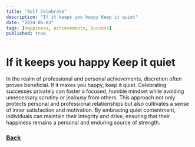 ```yaml
---
title: "Self Celebrate"
description: "If it keeps you happy Keep it quiet"
date: "2024-06-03"
tags: [Happiness, achievements, Success]
published: true
---
```

# If it keeps you happy Keep it quiet
In the realm of professional and personal achievements,
discretion often proves beneficial. If it makes you happy,
keep it quiet. Celebrating successes privately can foster a focused,
humble mindset while avoiding unnecessary scrutiny or jealousy from others.
This approach not only protects personal and professional relationships but also cultivates a sense of inner satisfaction and motivation. By embracing quiet contentment, individuals can maintain their integrity and drive, ensuring that their happiness remains a personal and enduring source of strength.
### [Back](https://freepositives.netlify.app)